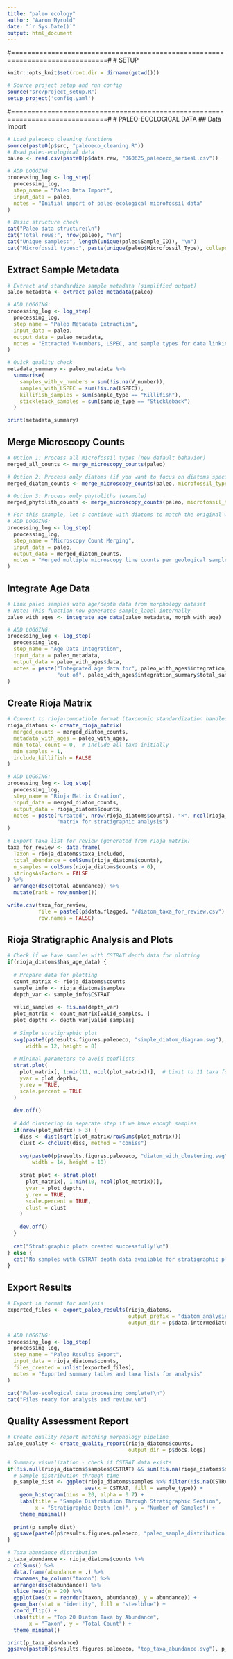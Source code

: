 ```yaml
---
title: "paleo ecology"
author: "Aaron Myrold"
date: "`r Sys.Date()`"
output: html_document
---
```


#==============================================================================#
# SETUP
```r
knitr::opts_knit$set(root.dir = dirname(getwd()))
```

```r
# Source project setup and run config
source("src/project_setup.R")
setup_project('config.yaml')
```

#==============================================================================#
# PALEO-ECOLOGICAL DATA 
## Data Import
```r
# Load paleoeco cleaning functions
source(paste0(p$src, "paleoeco_cleaning.R"))
# Read paleo-ecological data
paleo <- read.csv(paste0(p$data.raw, "060625_paleoeco_seriesL.csv"))

# ADD LOGGING:
processing_log <- log_step(
  processing_log, 
  step_name = "Paleo Data Import",
  input_data = paleo,
  notes = "Initial import of paleo-ecological microfossil data"
)

# Basic structure check
cat("Paleo data structure:\n")
cat("Total rows:", nrow(paleo), "\n")
cat("Unique samples:", length(unique(paleo$Sample_ID)), "\n")
cat("Microfossil types:", paste(unique(paleo$Microfossil_Type), collapse = ", "), "\n")
```

## Extract Sample Metadata
```r
# Extract and standardize sample metadata (simplified output)
paleo_metadata <- extract_paleo_metadata(paleo)

# ADD LOGGING:
processing_log <- log_step(
  processing_log,
  step_name = "Paleo Metadata Extraction",
  input_data = paleo,
  output_data = paleo_metadata,
  notes = "Extracted V-numbers, LSPEC, and sample types for data linking"
)

# Quick quality check
metadata_summary <- paleo_metadata %>%
  summarise(
    samples_with_v_numbers = sum(!is.na(V_number)),
    samples_with_LSPEC = sum(!is.na(LSPEC)),
    killifish_samples = sum(sample_type == "Killifish"),
    stickleback_samples = sum(sample_type == "Stickleback")
  )

print(metadata_summary)
```

## Merge Microscopy Counts
```r
# Option 1: Process all microfossil types (new default behavior)
merged_all_counts <- merge_microscopy_counts(paleo)

# Option 2: Process only diatoms (if you want to focus on diatoms specifically)
merged_diatom_counts <- merge_microscopy_counts(paleo, microfossil_type = "Diatom")

# Option 3: Process only phytoliths (example)
merged_phytolith_counts <- merge_microscopy_counts(paleo, microfossil_type = "Phytolith")

# For this example, let's continue with diatoms to match the original workflow
# ADD LOGGING:
processing_log <- log_step(
  processing_log,
  step_name = "Microscopy Count Merging",
  input_data = paleo,
  output_data = merged_diatom_counts,
  notes = "Merged multiple microscopy line counts per geological sample for diatoms"
)
```

## Integrate Age Data
```r
# Link paleo samples with age/depth data from morphology dataset
# Note: This function now generates sample_label internally
paleo_with_ages <- integrate_age_data(paleo_metadata, morph_with_age)

# ADD LOGGING:
processing_log <- log_step(
  processing_log,
  step_name = "Age Data Integration",
  input_data = paleo_metadata,
  output_data = paleo_with_ages$data,
  notes = paste("Integrated age data for", paleo_with_ages$integration_summary$samples_with_age, 
                "out of", paleo_with_ages$integration_summary$total_samples, "samples")
)

```

## Create Rioja Matrix
```r
# Convert to rioja-compatible format (taxonomic standardization handled inline)
rioja_diatoms <- create_rioja_matrix(
  merged_counts = merged_diatom_counts,
  metadata_with_ages = paleo_with_ages,
  min_total_count = 0,  # Include all taxa initially
  min_samples = 1,
  include_killifish = FALSE
)

# ADD LOGGING:
processing_log <- log_step(
  processing_log,
  step_name = "Rioja Matrix Creation",
  input_data = merged_diatom_counts,
  output_data = rioja_diatoms$counts,
  notes = paste("Created", nrow(rioja_diatoms$counts), "×", ncol(rioja_diatoms$counts), 
                "matrix for stratigraphic analysis")
)

# Export taxa list for review (generated from rioja matrix)
taxa_for_review <- data.frame(
  Taxon = rioja_diatoms$taxa_included,
  total_abundance = colSums(rioja_diatoms$counts),
  n_samples = colSums(rioja_diatoms$counts > 0),
  stringsAsFactors = FALSE
) %>%
  arrange(desc(total_abundance)) %>%
  mutate(rank = row_number())

write.csv(taxa_for_review, 
          file = paste0(p$data.flagged, "/diatom_taxa_for_review.csv"),
          row.names = FALSE)
```

## Rioja Stratigraphic Analysis and Plots
```r
# Check if we have samples with CSTRAT depth data for plotting
if(rioja_diatoms$has_age_data) {
  
  # Prepare data for plotting
  count_matrix <- rioja_diatoms$counts
  sample_info <- rioja_diatoms$samples
  depth_var <- sample_info$CSTRAT
  
  valid_samples <- !is.na(depth_var)
  plot_matrix <- count_matrix[valid_samples, ]
  plot_depths <- depth_var[valid_samples]
  
  # Simple stratigraphic plot
  svg(paste0(p$results.figures.paleoeco, "simple_diatom_diagram.svg"), 
      width = 12, height = 8)
  
  # Minimal parameters to avoid conflicts
  strat.plot(
    plot_matrix[, 1:min(11, ncol(plot_matrix))],  # Limit to 11 taxa for clarity
    yvar = plot_depths,
    y.rev = TRUE,
    scale.percent = TRUE
  )
  
  dev.off()
  
  # Add clustering in separate step if we have enough samples
  if(nrow(plot_matrix) > 3) {
    diss <- dist(sqrt(plot_matrix/rowSums(plot_matrix)))
    clust <- chclust(diss, method = "coniss")
    
    svg(paste0(p$results.figures.paleoeco, "diatom_with_clustering.svg"), 
        width = 14, height = 10)
    
    strat_plot <- strat.plot(
      plot_matrix[, 1:min(10, ncol(plot_matrix))],
      yvar = plot_depths,
      y.rev = TRUE,
      scale.percent = TRUE,
      clust = clust
    )
    
    dev.off()
  }
  
  cat("Stratigraphic plots created successfully!\n")
} else {
  cat("No samples with CSTRAT depth data available for stratigraphic plotting\n")
}
```

## Export Results
```r
# Export in format for analysis
exported_files <- export_paleo_results(rioja_diatoms, 
                                       output_prefix = "diatom_analysis",
                                       output_dir = p$data.intermediate)

# ADD LOGGING:
processing_log <- log_step(
  processing_log,
  step_name = "Paleo Results Export",
  input_data = rioja_diatoms$counts,
  files_created = unlist(exported_files),
  notes = "Exported summary tables and taxa lists for analysis"
)

cat("Paleo-ecological data processing complete!\n")
cat("Files ready for analysis and review.\n")
```

## Quality Assessment Report
```r
# Create quality report matching morphology pipeline
paleo_quality <- create_quality_report(rioja_diatoms$counts, 
                                       output_dir = p$docs.logs)

# Summary visualization - check if CSTRAT data exists
if(!is.null(rioja_diatoms$samples$CSTRAT) && sum(!is.na(rioja_diatoms$samples$CSTRAT)) > 0) {
  # Sample distribution through time
  p_sample_dist <- ggplot(rioja_diatoms$samples %>% filter(!is.na(CSTRAT)), 
                         aes(x = CSTRAT, fill = sample_type)) +
    geom_histogram(bins = 20, alpha = 0.7) +
    labs(title = "Sample Distribution Through Stratigraphic Section",
         x = "Stratigraphic Depth (cm)", y = "Number of Samples") +
    theme_minimal()
  
  print(p_sample_dist)
  ggsave(paste0(p$results.figures.paleoeco, "paleo_sample_distribution.svg"), p_sample_dist, width = 8, height = 6)
}

# Taxa abundance distribution
p_taxa_abundance <- rioja_diatoms$counts %>%
  colSums() %>%
  data.frame(abundance = .) %>%
  rownames_to_column("taxon") %>%
  arrange(desc(abundance)) %>%
  slice_head(n = 20) %>%
  ggplot(aes(x = reorder(taxon, abundance), y = abundance)) +
  geom_bar(stat = "identity", fill = "steelblue") +
  coord_flip() +
  labs(title = "Top 20 Diatom Taxa by Abundance",
       x = "Taxon", y = "Total Count") +
  theme_minimal()

print(p_taxa_abundance)
ggsave(paste0(p$results.figures.paleoeco, "top_taxa_abundance.svg"), p_taxa_abundance, width = 10, height = 8)
```


